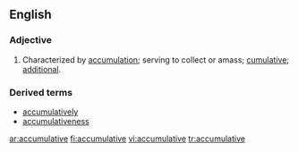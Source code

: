 ==English==

===Adjective===
{{en-adj}}

# Characterized by [[accumulation]]; serving to collect or amass; [[cumulative]]; [[additional]].

===Derived terms===
*[[accumulatively]]
*[[accumulativeness]]

[[ar:accumulative]]
[[fi:accumulative]]
[[vi:accumulative]]
[[tr:accumulative]]